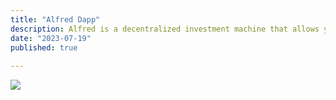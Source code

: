 ```yaml
---
title: "Alfred Dapp"
description: Alfred is a decentralized investment machine that allows you to follow the world’s best traders, and copy their trades with a single click.
date: "2023-07-19"
published: true
  
---
```



![](https://jam.dev/cdn-cgi/image/width=1600,quality=100,dpr=1/https://cdn-jam-screenshots.jam.dev/104a585c-e177-4d80-ad4f-aab903d997b8.png)
